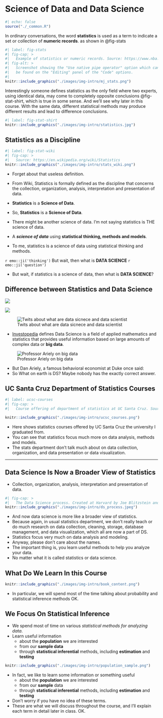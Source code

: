 # Science of Data and Data Science {#sec-intro-stats}



```r
#| echo: false
source("./_common.R")
```

In ordinary conversations, the word **statistics** is used as a term to indicate a set or collection of **numeric records**. as shown in @fig-stats
```r
#| label: fig-stats
#| fig-cap: >
#|   Example of statistics or numeric records. Source: https://www.nba.com/stats/player/893/career
#| fig-alt: > 
#|   Screenshot showing the "Use native pipe operator" option which can
#|   be found on the "Editing" panel of the "Code" options.
#|   
knitr::include_graphics("./images/img-intro/mj_stats.png")
```

<!-- ![When R performs element-wise execution, it matches up vectors and then manipulates each pair of elements independently.](images/hopr_0103.png){#fig-elementwise} -->

Interestingly someone defines statistics as the only field where two experts, using identical data, may come to completely opposite conclusions @fig-stat-shirt, which is true in some sense. And we'll see why later in this course. With the same data, different statistical methods may produce different results and lead to difference conclusions.


```r
#| label: fig-stat-shirt
knitr::include_graphics("./images/img-intro/statistics.jpg")
```


## Statistics as a Discipline
```r
#| label: fig-stat-wiki
#| fig-cap: >
#|   Source: https://en.wikipedia.org/wiki/Statistics
knitr::include_graphics("./images/img-intro/stats_wiki.png")
```


- Forget about that useless definition.
- From Wiki, Statistics is formally defined as the discipline that concerns the collection, organization, analysis, interpretation and presentation of data.


- **Statistics** is a **Science of Data**.

- So, **Statistics** is a **Science of Data**.
- There might be another science of data. I'm not saying statistics is THE science of data.


- A __*science of data*__ using **statistical thinking, methods and models**.



- To me, statistics is a science of data using statistical thinking and methods.


`r emo::ji('thinking')` But wait, then what is **DATA SCIENCE** `r emo::ji('question')`


- But wait, if statistics is a science of data, then what is  **DATA SCIENCE**?


## Difference between Statistics and Data Science

<!-- ![The RStudio environment pane keeps track of the R objects you create.](images/hopr_0102.png){#fig-environment} -->

![](./images/img-intro/data_science_stats.png){#fig-twit-josh}

![](./images/img-intro/data_science_sf.png){#fig-twit-jeremy}

![Twits about what are data sicnece and data scientist](./images/img-intro/data_science_mac.png){#fig-twit-borat}

- [Investopedia](https://www.investopedia.com/terms/d/data-science.asp) defines Data Science is a field of applied mathematics and statistics that provides useful information based on large amounts of complex data or **big data**.

<!-- ??? -->
<!-- -  -->

<!-- -- -->

![Professor Ariely on big data](./images/img-intro/big_data.png){#fig-bigdata}

- But Dan Ariely, a famous behavioral economist at Duke once said:
- So What on earth is DS? Maybe nobody has the exactly correct answer.


## UC Santa Cruz Department of Statistics Courses
```r
#| label: ucsc-courses
#| fig-cap: >
#|   Course offering of department of statistics at UC Santa Cruz. Source: https://courses.soe.ucsc.edu/

knitr::include_graphics("./images/img-intro/ucsc_courses.png")
```

- Here shows statistics courses offered by UC Santa Cruz the university I graduated from.
- You can see that statistics focus much more on data analysis, methods and models.
- The stats department don't talk much about on data collection, organization, and data presentation or data visualization.

---
## Data Science Is Now a Broader View of Statistics
- Collection, organization, analysis, interpretation and presentation of data.

```r
#| fig-cap: >
#|   The Data Science process. Created at Harvard by Joe Blitzstein and Hanspeter Pfister.
knitr::include_graphics("./images/img-intro/ds_process.jpeg")
```


- And now data science is more like a broader view of statistics.
- Because again, in usual statistics department, we don't really teach or do much research on data collection, cleaning, storage, database management, and data visualization, which all are now a part of DS.
- Statistics focus very much on data analysis and modeling.
- Anyway, please don't care about the names.
- The important thing is, you learn useful methods to help you analyze your data.
- No matter what it is called statistics or data science.


## What Do We Learn In this Course

<!-- - We will discuss most of materials in Chapter 1 to 9. -->

```r
knitr::include_graphics("./images/img-intro/book_content.png")
```


- In particular, we will spend most of the time talking about probability and statistical inference methods OK.

## We Focus On Statistical Inference

- We spend most of time on various *statistical methods for analyzing data*.
- Learn useful information
  + about the **population** we are interested
  + from our **sample data**
  + through **statistical inferential** methods, including **estimation** and **testing**


```r
knitr::include_graphics("./images/img-intro/population_sample.png")
```


- In fact, we like to learn some information or something useful
  + about the **population** we are interested
  + from our **sample** data
  + through **statistical inferential** methods, including **estimation** and **testing**
- Don't worry if you have no idea of these terms.
- These are what we will discuss throughout the course, and I'll explain each term in detail later in class. OK.








